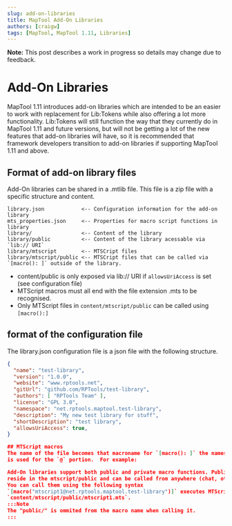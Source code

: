 ```yaml
---
slug: add-on-libraries
title: MapTool Add-On Libraries
authors: [craigw]
tags: [MapTool, MapTool 1.11, Libraries]
---
```


**Note:** This post describes a work in progress so details may change due to feedback.

# Add-On Libraries
MapTool 1.11 introduces add-on libraries which are intended to be an easier
to work with replacement for Lib:Tokens while also offering a lot more functionality.
Lib:Tokens will still function the way that they currently do in MapTool 1.11 and future 
versions, but will not be getting a lot of the new features that add-on libraries will have,
so it is recommended that framework developers transition to add-on libraries if supporting 
MapTool 1.11 and above.


## Format of add-on library files
Add-On libraries can be shared in a .mtlib file. This file is a zip file with a specific
structure and content.

```
library.json            <-- Configuration information for the add-on library
mts_properties.json     <-- Properties for macro script functions in library
library/                <-- Content of the library
library/public          <-- Content of the library acessable via `lib:// URI`
library/mtscript        <-- MTSCript files
library/mtscript/public <-- MTSCript files that can be called via `[macro(): ]` outside of the library.
```

* content/public is only exposed via lib:// URI if `allowsUriAccess` is set (see configuration file)
* MTScript macros must all end with the file extension .mts to be recognised.
* Only MTScript files in `content/mtscript/public` can be called using `[macro():]`

## format of the configuration file
The library.json configuration file is a json file with the following structure.
```json
{
  "name": "test-library",
  "version": "1.0.0",
  "website": "www.rptools.net",
  "gitUrl": "github.com/RPTools/test-library",
  "authors": [ "RPTools Team" ],
  "license": "GPL 3.0",
  "namespace": "net.rptools.maptool.test-library",
  "description": "My new test library for stuff",
  "shortDescription": "test library",
  "allowsUriAccess": true,
}

## MTScript macros
The name of the file becomes that macroname for `[macro(): ]` the namespace of the add-on library
is used for the `@` portion.  For example:

Add-On libraries support both public and private macro functions. Public macro functions must 
reside in the mtscript/public and can be called from anywhere (chat, other add-ons, lib:tokens, macro buttons).
You can call them using the following syntax
`[macro("mtscript1@net.rptools.maptool.test-library")]` executes MTScript macro in the file 
`content/mtscript/public/mtscript1.mts`.
:::Note
The "public/" is ommited from the macro name when calling it.
:::